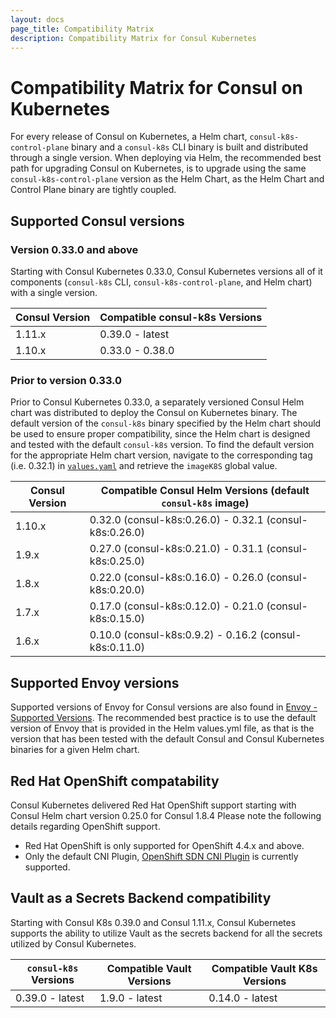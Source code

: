 ```yaml
---
layout: docs
page_title: Compatibility Matrix
description: Compatibility Matrix for Consul Kubernetes
---
```


# Compatibility Matrix for Consul on Kubernetes 

For every release of Consul on Kubernetes, a Helm chart, `consul-k8s-control-plane` binary and a `consul-k8s` CLI binary is built and distributed through a single version. When deploying via Helm, the recommended best path for upgrading Consul on Kubernetes, is to upgrade using the same `consul-k8s-control-plane` version as the Helm Chart, as the Helm Chart and Control Plane binary are tightly coupled. 

## Supported Consul versions

### Version 0.33.0 and above

Starting with Consul Kubernetes 0.33.0, Consul Kubernetes versions all of it components (`consul-k8s` CLI, `consul-k8s-control-plane`, and Helm chart) with a single version. 

| Consul Version | Compatible consul-k8s Versions  |
| -------------- | ------------------------------- |
| 1.11.x         | 0.39.0 - latest                 |
| 1.10.x         | 0.33.0 - 0.38.0                 |

### Prior to version 0.33.0

Prior to Consul Kubernetes 0.33.0, a separately versioned Consul Helm chart was distributed to deploy the Consul on Kubernetes binary. The default version of the `consul-k8s` binary specified by the Helm chart should be used to ensure proper compatibility, since the Helm chart is designed and tested with the default `consul-k8s` version. To find the default version for the appropriate Helm chart version, navigate to the corresponding tag (i.e. 0.32.1) in [`values.yaml`](https://github.com/hashicorp/consul-helm/blob/v0.32.1/values.yaml) and retrieve the `imageK8S` global value. 

| Consul Version | Compatible Consul Helm Versions (default `consul-k8s` image) |
| -------------- | -----------------------------------------------------------|
| 1.10.x         | 0.32.0 (consul-k8s:0.26.0) - 0.32.1 (consul-k8s:0.26.0)    |
| 1.9.x          | 0.27.0 (consul-k8s:0.21.0) - 0.31.1 (consul-k8s:0.25.0)    |
| 1.8.x          | 0.22.0 (consul-k8s:0.16.0) - 0.26.0 (consul-k8s:0.20.0)    |
| 1.7.x          | 0.17.0 (consul-k8s:0.12.0) - 0.21.0 (consul-k8s:0.15.0)    |
| 1.6.x          | 0.10.0 (consul-k8s:0.9.2) - 0.16.2 (consul-k8s:0.11.0)     |

## Supported Envoy versions

Supported versions of Envoy for Consul versions are also found in [Envoy - Supported Versions](https://www.consul.io/docs/connect/proxies/envoy#supported-versions). The recommended best practice is to use the default version of Envoy that is provided in the Helm values.yml file, as that is the version that has been tested with the default Consul and Consul Kubernetes binaries for a given Helm chart.

## Red Hat OpenShift compatability 

Consul Kubernetes delivered Red Hat OpenShift support starting with Consul Helm chart version 0.25.0 for Consul 1.8.4 Please note the following details regarding OpenShift support. 

- Red Hat OpenShift is only supported for OpenShift 4.4.x and above. 
- Only the default CNI Plugin, [OpenShift SDN CNI Plugin](https://docs.openshift.com/container-platform/4.9/networking/openshift_sdn/about-openshift-sdn.html) is currently supported. 

## Vault as a Secrets Backend compatibility

Starting with Consul K8s 0.39.0 and Consul 1.11.x, Consul Kubernetes supports the ability to utilize Vault as the secrets backend for all the secrets utilized by Consul Kubernetes.  

| `consul-k8s` Versions    | Compatible Vault Versions | Compatible Vault K8s Versions | 
| ------------------------ | --------------------------| ----------------------------- |
| 0.39.0 - latest          | 1.9.0 - latest            | 0.14.0 - latest               |

